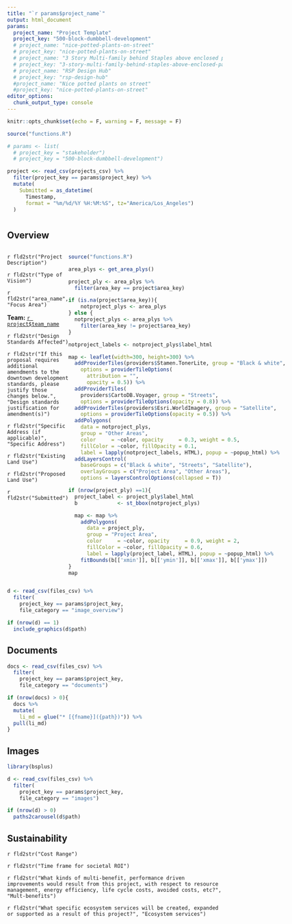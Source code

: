 ```yaml
---
title: "`r params$project_name`"
output: html_document
params:
  project_name: "Project Template"
  project_key: "500-block-dumbbell-development"
  # project_name: "nice-potted-plants-on-street"
  # project_key: "nice-potted-plants-on-street"
  # project_name: "3 Story Multi-family behind Staples above enclosed parking garage"
  # project_key: "3-story-multi-family-behind-staples-above-enclosed-parking-garage"
  # project_name: "RSP Design Hub"
  # project_key: "rsp-design-hub"
  #project_name: "Nice potted plants on street"
  #project_key: "nice-potted-plants-on-street"
editor_options: 
  chunk_output_type: console
---
```


```r
knitr::opts_chunk$set(echo = F, warning = F, message = F)
```

```r
source("functions.R")

# params <- list(
  # project_key = "stakeholder")
  # project_key = "500-block-dumbbell-development")

project <<- read_csv(projects_csv) %>% 
  filter(project_key == params$project_key) %>%
  mutate(
    Submitted = as_datetime(
      Timestamp, 
      format = "%m/%d/%Y %H:%M:%S", tz="America/Los_Angeles")    
  )
```

# {.tabset}

## Overview

<!-- multi-column layout -->
:::: {style="display: flex;"}

<!-- 1st div on left -->
::: {}

`r fld2str("Project Description")`

`r fld2str("Type of Vision")`

`r fld2str("area_name", "Focus Area")`

**Team:** [`r project$team_name`](`r glue("./team_{project$team_key}.html")`)

`r fld2str("Design Standards Affected")`

`r fld2str("If this proposal requires additional amendments to the downtown development standards, please justify those changes below.", "Design standards justification for amendment(s)")`

`r fld2str("Specific Address (if applicable)", "Specific Address")`

`r fld2str("Existing Land Use")`

`r fld2str("Proposed Land Use")`

`r fld2str("Submitted")`

:::

<!-- 2nd div on right -->
::: {} 

```r
source("functions.R")

area_plys <- get_area_plys()

project_ply <- area_plys %>% 
  filter(area_key == project$area_key)

if (is.na(project$area_key)){
    notproject_plys <- area_plys
} else {
  notproject_plys <- area_plys %>% 
    filter(area_key != project$area_key)
}

notproject_labels <- notproject_plys$label_html

map <- leaflet(width=300, height=300) %>% 
  addProviderTiles(providers$Stamen.TonerLite, group = "Black & white",
    options = providerTileOptions(
      attribution = "", 
      opacity = 0.5)) %>% 
  addProviderTiles(
    providers$CartoDB.Voyager, group = "Streets",
    options = providerTileOptions(opacity = 0.8)) %>%
  addProviderTiles(providers$Esri.WorldImagery, group = "Satellite",
    options = providerTileOptions(opacity = 0.5)) %>% 
  addPolygons(
    data = notproject_plys,
    group = "Other Areas",
    color     = ~color, opacity     = 0.3, weight = 0.5,
    fillColor = ~color, fillOpacity = 0.1,
    label = lapply(notproject_labels, HTML), popup = ~popup_html) %>%
  addLayersControl(
    baseGroups = c("Black & white", "Streets", "Satellite"),
    overlayGroups = c("Project Area", "Other Areas"),
    options = layersControlOptions(collapsed = T))

if (nrow(project_ply) ==1){
  project_label <- project_ply$label_html
  b             <- st_bbox(notproject_plys)  

  map <- map %>% 
    addPolygons(
      data = project_ply,
      group = "Project Area",
      color     = ~color, opacity     = 0.9, weight = 2,
      fillColor = ~color, fillOpacity = 0.6,
      label = lapply(project_label, HTML), popup = ~popup_html) %>%
    fitBounds(b[['xmin']], b[['ymin']], b[['xmax']], b[['ymax']])
}
map
```

:::

<!-- end: multi-column layout -->
:::: 

```r
d <- read_csv(files_csv) %>% 
  filter(
    project_key == params$project_key,
    file_category == "image_overview")

if (nrow(d) == 1)
  include_graphics(d$path)
```

## Documents

```r
docs <- read_csv(files_csv) %>% 
  filter(
    project_key == params$project_key,
    file_category == "documents")

if (nrow(docs) > 0){
  docs %>% 
  mutate(
    li_md = glue("* [{fname}]({path})")) %>% 
  pull(li_md)
}
```

## Images

```r
library(bsplus)

d <- read_csv(files_csv) %>% 
  filter(
    project_key == params$project_key,
    file_category == "images")

if (nrow(d) > 0)
  paths2carousel(d$path)
```

## Sustainability

`r fld2str("Cost Range")`

`r fld2str("Time frame for societal ROI")`

`r fld2str("What kinds of multi-benefit, performance driven improvements would result from this project, with respect to resource management, energy efficiency, life cycle costs, avoided costs, etc?", "Mult-benefits")`

`r fld2str("What specific ecosystem services will be created, expanded or supported as a result of this project?", "Ecosystem services")`

